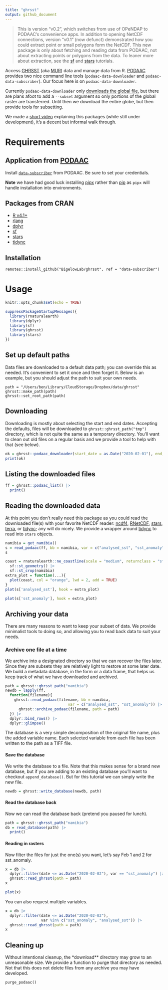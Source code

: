 ```yaml
---
title: "ghrsst"
output: github_document
---
```


>This is version "v0.2", which switches from use of OPeNDAP to PODAAC's convenience apps.
In addition to opening NetCDF connections, version "v0.1" (now defunct) demonstrated how you could extract point or small polygons form the NetCDF.  This new package is only about fetching and reading data from PODAAC, not about extracting points or polygons from the data.  To leaner more about extraction, see the [sf](https://r-spatial.github.io/sf/) and [stars](https://r-spatial.github.io/stars/) tutorials. 

Access [GHRSST](https://www.ghrsst.org/) (aka [MUR](https://www.earthdata.nasa.gov/about/competitive-programs/measures/multi-sensor-ultra-high-resolution-sst-field)) data and manage data from R. [PODAAC](https://podaac.jpl.nasa.gov/) provides two nice command line tools (`podaac-data-downloader` and `podaac-data-subscriber`).  Our focus here is on `podaac-data-downloader`.  

Currently `podaac-data-downloader` only [downloads the global file](https://github.com/podaac/data-subscriber/issues/134#issuecomment-1546155900), but there are plans afoot to add a `--subset` argument so only portions of the global raster are transferred.  Until then we download the entire globe, but then provide tools for subsetting.


We made a [short video](https://drive.google.com/file/d/1GuX5eufkTtb3XU4gLN6_YS3h4Dc3pttW/view?usp=share_link) explaining this packages (while still under development), it's a decent but informal walk through.

# Requirements

## Application from [PODAAC](https://podaac.jpl.nasa.gov/)

Install [`data-subscriber`](https://podaac.github.io/tutorials/quarto_text/DataSubscriberDownloader.html) from PODAAC.  Be sure to set your credentials.

**Note** we have had good luck installing [pipx](https://pypi.org/project/pipx/) rather than [pip](https://pypi.org/project/pip/) as `pipx` will handle installation into environments.

## Packages from CRAN

+ [R v4.1+](https://www.r-project.org/)
+ [rlang](https://CRAN.R-project.org/package=rlang)
+ [dplyr](https://CRAN.R-project.org/package=httr)
+ [sf](https://CRAN.R-project.org/package=sf)
+ [stars](https://CRAN.R-project.org/package=stars)
+ [tidync](https://CRAN.R-project.org/package=tidync)


## Installation

```
remotes::install_github("BigelowLab/ghrsst", ref = "data-subscriber")
```

# Usage
```r
knitr::opts_chunk$set(echo = TRUE)
```

```r
suppressPackageStartupMessages({
  library(rnaturalearth)
  library(dplyr)
  library(sf)
  library(ghrsst)
  library(stars)
})
```

## Set up default paths

Data files are downloaded to a default data path; you can override this as needed. It's convenient to set it once and then forget it. Below is an example, but you should adjust the path to suit your own needs.

```
path = "/Users/ben/Library/CloudStorage/Dropbox/data/ghrsst"
ghrsst::make_path(path)
ghrsst::set_root_path(path)
```

## Downloading

Downloading is mostly about selecting the start and end dates.  Accepting the defaults, files will be downloaded to `ghrsst::ghrsst_path("tmp")` directory, which is not quite the same as a temporary directory.  You'll want to clean out old files on a regular basis and we provide a tool to help with that (see below).

```r
ok = ghrsst::podaac_downloader(start_date = as.Date("2020-02-01"), end_date = "2020-02-02")
print(ok)
```

## Listing the downloaded files

```r
ff = ghrsst::podaac_list() |>
  print()
```

## Reading the downloaded data

At this point you don't really need this package as you could read the downloaded file(s) with your favorite NetCDF reader: [ncdf4](https://CRAN.R-project.org/package=ncdf4), [RNetCDF](https://CRAN.R-project.org/package=RNetCDF), [stars](https://CRAN.R-project.org/package=stars), [terra](https://CRAN.R-project.org/package=terra), or [tidync](https://CRAN.R-project.org/package=tidync); any will do nicely.  We provide a wrapper around [tidync](https://CRAN.R-project.org/package=tidync) to read into `stars` objects.  

```r
namibia = get_namibia()
s = read_podaac(ff, bb = namibia, var = c("analysed_sst", "sst_anomaly"))
s
```


```r
coast = rnaturalearth::ne_coastline(scale = "medium", returnclass = "sf") |>
  sf::st_geometry() |>
  sf::st_crop(namibia)
extra_plot = function(...){
  plot(coast, col = "orange", lwd = 2, add = TRUE)
}
plot(s['analysed_sst'], hook = extra_plot)
```


```r
plot(s['sst_anomaly'], hook = extra_plot)
```


## Archiving your data

There are many reasons to want to keep your subset of data.  We provide minimalist tools to doing so, and allowing you to read back data to suit your needs.

### Archive one file at a time

We archive into a designated directory so that we can recover the files later.  Since they are subsets they are relatively light to restore at some later date.  We build a metadata database, in the form or a data frame, that helps us keep track of what we have downloaded and archived.

```r
path = ghrsst::ghrsst_path("namibia")
newdb = lapply(ff,
  function(filename){
    ghrsst::read_podaac(filename, bb = namibia, 
                            var = c("analysed_sst", "sst_anomaly")) |>
      ghrsst::archive_podaac(filename, path = path)
  }) |>
  dplyr::bind_rows() |>
  dplyr::glimpse()
```
The database is a very simple decomposition of the original file name, plus the added variable name.  Each selected variable from each file has been written to the path as a TIFF file.  

#### Save the database
We write the database to a file.  Note that this makes sense for a brand new database, but if you are adding to an existing database you'll want to checkout `append_database()`.  But for this tutorial we can simply write the new file.

```r
newdb = ghrsst::write_database(newdb, path)
```

#### Read the database back

Now we can read the database back (pretend you paused for lunch).

```r
path = ghrsst::ghrsst_path("namibia")
db = read_database(path) |>
  print()
```


#### Reading in rasters

Now filter the files for just the one(s) you want, let's say Feb 1 and 2 for sst_anomaly.

```r
x = db |>
  dplyr::filter(date <= as.Date("2020-02-02"), var == "sst_anomaly") |>
  ghrsst::read_ghrsst(path = path)
x
```
```r
plot(x)
```

You can also request multiple variables.

```r
x = db |>
  dplyr::filter(date <= as.Date("2020-02-02"), 
                var %in% c("sst_anomaly", "analysed_sst")) |>
  ghrsst::read_ghrsst(path = path)
x
```


## Cleaning up

Without intentional cleanup, the *download** directory may grow to an unreasonable size. We provide a function to purge that directory as needed.  Not that this does not delete files from any archive you may have developed.

```
purge_podaac()
```
